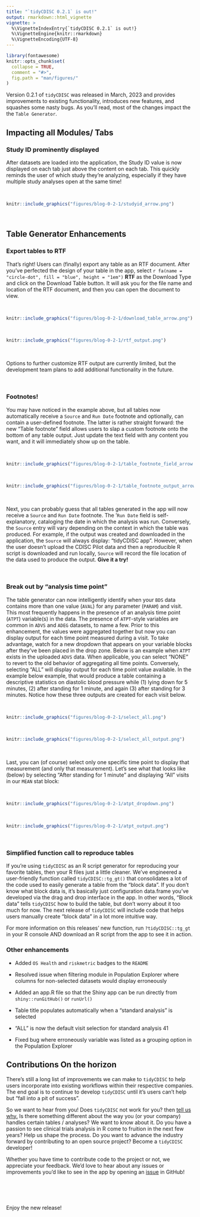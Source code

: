 ```yaml
---
title: "`tidyCDISC 0.2.1` is out!"
output: rmarkdown::html_vignette
vignette: >
  %\VignetteIndexEntry{`tidyCDISC 0.2.1` is out!}
  %\VignetteEngine{knitr::rmarkdown}
  %\VignetteEncoding{UTF-8}
---
```


```r
library(fontawesome)
knitr::opts_chunk$set(
  collapse = TRUE,
  comment = "#>",
  fig.path = "man/figures/"
)
```

Version 0.2.1 of `tidyCDISC` was released in March, 2023 and provides improvements to existing functionality, introduces new features, and squashes some nasty bugs. As you'll read, most of the changes impact the the `Table Generator`.


## Impacting all Modules/ Tabs

### Study ID prominently displayed 

After datasets are loaded into the application, the Study ID value is now displayed on each tab just above the content on each tab. This quickly reminds the user of which study they're analyzing, especially if they have multiple study analyses open at the same time!

<br>

```r
knitr::include_graphics("figures/blog-0-2-1/studyid_arrow.png")
```

<br>


## Table Generator Enhancements


### Export tables to RTF

That's right! Users can (finally) export any table as an RTF document. After you've perfected the design of your table in the app, select `r fa(name = "circle-dot", fill = "blue", height = "1em")` **RTF** as the Download Type and click on the Download Table button. It will ask you for the file name and location of the RTF document, and then you can open the document to view.

<br> 

```r
knitr::include_graphics("figures/blog-0-2-1/download_table_arrow.png")
```

<br> 


```r
knitr::include_graphics("figures/blog-0-2-1/rtf_output.png")
```

<br> 

Options to further customize RTF output are currently limited, but the development team plans to add additional functionality in the future.

<br> 

### Footnotes!

You may have noticed in the example above, but all tables now automatically receive a `Source` and `Run Date` footnote and optionally, can contain a user-defined footnote. The latter is rather straight forward: the new "Table footnote" field allows users to slap a custom footnote onto the bottom of any table output. Just update the text field with any content you want, and it will immediately show up on the table.

<br> 

```r
knitr::include_graphics("figures/blog-0-2-1/table_footnote_field_arrow.png")
```

<br>

```r
knitr::include_graphics("figures/blog-0-2-1/table_footnote_output_arrow.png")
```

<br>

Next, you can probably guess that all tables generated in the app will now receive a `Source` and `Run Date` footnote. The '`Run Date` field is self-explanatory, cataloging the date in which the analysis was run. Conversely, the `Source` entry will vary depending on the context in which the table was produced. For example, if the output was created and downloaded in the application, the `Source` will always display: "tidyCDISC app". However, when the user doesn't upload the CDISC Pilot data and then a reproducible R script is downloaded and run locally, `Source` will record the file location of the data used to produce the output. **Give it a try!**

<br> 


### Break out by "analysis time point"

The table generator can now intelligently identify when your `BDS` data contains more than one value (`AVAL`) for any parameter (`PARAM`) and visit. This most frequently happens in the presence of an analysis time point (`ATPT`) variable(s) in the data. The presence of `ATPT`-style variables are common in `ADVS` and `ADEG` datasets, to name a few. Prior to this enhancement, the values were aggregated together but now you can display output for each time point measured during a visit. To take advantage, watch for a new dropdown that appears on your variable blocks after they've been placed in the drop zone. Below is an example when `ATPT` exists in the uploaded `ADVS` data. When applicable, you can select "NONE" to revert to the old behavior of aggregating all time points. Conversely, selecting “ALL” will display output for each time point value available. In the example below example, that would produce a table containing a descriptive statistics on diastolic blood pressure while (1) lying down for 5 minutes, (2) after standing for 1 minute, and again (3) after standing for 3 minutes. Notice how these three outputs are created for each visit below.

<br> 

```r
knitr::include_graphics("figures/blog-0-2-1/select_all.png")
```

<br>

```r
knitr::include_graphics("figures/blog-0-2-1/select_all_output.png")
```



<br>

Last, you can (of course) select only one specific time point to display that measurement (and only that measurement). Let's see what that looks like (below) by selecting "After standing for 1 minute" and displaying "All" visits in our `MEAN` stat block:
 

<br> 

```r
knitr::include_graphics("figures/blog-0-2-1/atpt_dropdown.png")
```

<br>

```r
knitr::include_graphics("figures/blog-0-2-1/atpt_output.png")
```

<br>

### Simplified function call to reproduce tables

If you're using `tidyCDISC` as an R script generator for reproducing your favorite tables, then your R files just a little cleaner. We've engineered a user-friendly function called `tidyCDISC::tg_gt()` that consolidates a lot of the code used to easily generate a table from the "block data". If you don't know what block data is, it's basically just configuration data.frame you've developed via the drag and drop interface in the app. In other words, "Block data" tells `tidyCDISC` how to build the table, but don't worry about it too much for now. The next release of `tidyCDISC` will include code that helps users manually create "block data" in a lot more intuitive way.

For more information on this releases' new function, run `?tidyCDISC::tg_gt` in your R console AND download an R script from the app to see it in action.


### Other enhancements 

- Added `OS Health` and `riskmetric` badges to the `README`

- Resolved issue when filtering module in Population Explorer where columns for non-selected datasets would display erroneously

- Added an app.R file so that the Shiny app can be run directly from `shiny::runGitHub()` or `runUrl()`

- Table title populates automatically when a "standard analysis" is selected

- “ALL” is now the default visit selection for standard analysis 41

- Fixed bug where erroneously variable was listed as a grouping option in the Population Explorer



## Contributions On the horizon

There's still a long list of improvements we can make to `tidyCDISC` to help users incorporate into existing workflows within their respective companies. The end goal is to continue to develop `tidyCDISC` until it's users can't help but "fall into a pit of success".

So we want to hear from you! Does `tidyCDISC` not work for you? then [tell us why.](https://github.com/Biogen-Inc/tidyCDISC/issues/new) Is there something different about the way you (or your company) handles certain tables / analyses? We want to know about it. Do you have a passion to see clinical trials analysis in R come to fruition in the next few years? Help us shape the process. Do you want to advance the industry forward by contributing to an open source project? Become a `tidyCDISC` developer!

Whether you have time to contribute code to the project or not, we appreciate your feedback. We'd love to hear about any issues or improvements you'd like to see in the app by opening an [issue](https://github.com/Biogen-Inc/tidyCDISC/issues/new) in GitHub!


<br> 
<br>
<br>

Enjoy the new release!

<br> 
<br>
<br>



